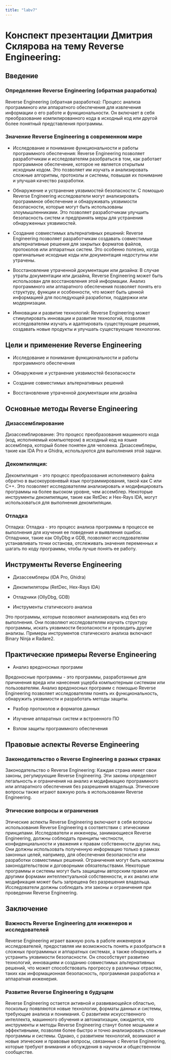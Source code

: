 ---
title: "labv7"
---

# Конспект презентации Дмитрия Склярова на тему Reverse Engineering:

## Введение

### Определение Reverse Engineering (обратная разработка)
        
Reverse Engineering (обратная разработка): Процесс анализа программного или аппаратного обеспечения для извлечения информации о его работе и функциональности. Он включает в себя преобразование компилированного кода в исходный код или другой более понятный представления программы.

### Значение Reverse Engineering в современном мире

- Исследование и понимание функциональности и работы программного обеспечения: Reverse Engineering позволяет разработчикам и исследователям разобраться в том, как работает программное обеспечение, которое не является открытым исходным кодом. Это позволяет им изучать и анализировать сложные алгоритмы, протоколы и системы, повышая их понимание и улучшая качество разработки.

- Обнаружение и устранение уязвимостей безопасности: С помощью Reverse Engineering исследователи могут анализировать программное обеспечение и обнаруживать уязвимости безопасности, которые могут быть использованы злоумышленниками. Это позволяет разработчикам улучшить безопасность систем и предпринять меры для устранения обнаруженных уязвимостей.

- Создание совместимых альтернативных решений: Reverse Engineering позволяет разработчикам создавать совместимые альтернативные решения для закрытых форматов файлов, протоколов или аппаратных систем. Это особенно полезно, когда оригинальные исходные коды или документация недоступны или утрачены.

- Восстановление утраченной документации или дизайна: В случае утраты документации или дизайна, Reverse Engineering может быть использован для восстановления этой информации. Анализ программного или аппаратного обеспечения позволяет понять его структуру, функции и особенности, что может быть ценной информацией для последующей разработки, поддержки или модернизации.

- Инновации и развитие технологий: Reverse Engineering может стимулировать инновации и развитие технологий, позволяя исследователям изучать и адаптировать существующие решения, создавать новые продукты и улучшать существующие технологии.

## Цели и применение Reverse Engineering

- Исследование и понимание функциональности и работы программного обеспечения

- Обнаружение и устранение уязвимостей безопасности

- Создание совместимых альтернативных решений

- Восстановление утраченной документации или дизайна

## Основные методы Reverse Engineering

### Дизассемблирование

         
Дизассемблирование: Это процесс преобразования машинного кода (код, исполняемый компьютером) в исходный код на языке ассемблера, который более понятен для человека. Дизассемблеры, такие как IDA Pro и Ghidra, используются для выполнения этой задачи.


### Декомпиляция:

        
Декомпиляция - это процесс преобразования исполняемого файла обратно в высокоуровневый язык программирования, такой как C или C++. Это позволяет исследователям анализировать и модифицировать программы на более высоком уровне, чем ассемблер. Некоторые инструменты декомпиляции, такие как RetDec и Hex-Rays IDA, могут использоваться для выполнения декомпиляции.


### Отладка

         
Отладка: Отладка - это процесс анализа программы в процессе ее выполнения для изучения ее поведения и выявления ошибок. Отладчики, такие как OllyDbg и GDB, позволяют исследователям устанавливать точки останова, отслеживать значения переменных и шагать по коду программы, чтобы лучше понять ее работу.


## Инструменты Reverse Engineering

- Дизассемблеры (IDA Pro, Ghidra)

- Декомпиляторы (RetDec, Hex-Rays IDA)

- Отладчики (OllyDbg, GDB)

- Инструменты статического анализа

        
Это программы, которые позволяют анализировать код без его выполнения. Они позволяют исследователям изучать структуру программы, искать уязвимости безопасности и проводить другие анализы. Примеры инструментов статического анализа включают Binary Ninja и Radare2.


## Практические примеры Reverse Engineering

- Анализ вредоносных программ

        
Вредоносные программы - это программы, разработанные для причинения вреда или нанесения ущерба компьютерным системам или пользователям. Анализ вредоносных программ с помощью Reverse Engineering позволяет исследователям понять их функциональность, обнаружить уязвимости и разработать методы защиты.


- Разбор протоколов и форматов данных

- Изучение аппаратных систем и встроенного ПО

- Взлом защиты программного обеспечения

## Правовые аспекты Reverse Engineering

### Законодательство о Reverse Engineering в разных странах

        
Законодательство о Reverse Engineering: Каждая страна имеет свои законы, регулирующие Reverse Engineering. Эти законы определяют легальность и ограничения на анализ и модификацию программного или аппаратного обеспечения без разрешения владельца. Этические вопросы также играют важную роль в использовании Reverse Engineering.


### Этические вопросы и ограничения

        
Этические аспекты Reverse Engineering включают в себя вопросы использования Reverse Engineering в соответствии с этическими принципами. Исследователи и инженеры, занимающиеся Reverse Engineering, должны соблюдать принципы честности, конфиденциальности и уважения к правам собственности других лиц. Они должны использовать полученную информацию только в рамках законных целей, например, для обеспечения безопасности или разработки совместимых решений. Ограничения могут быть наложены законодательством и договорными обязательствами. Некоторые программы и системы могут быть защищены авторским правом или другими формами интеллектуальной собственности, и их анализ или модификация может быть запрещена без разрешения владельца. Исследователи должны соблюдать эти законы и ограничения при проведении Reverse Engineering.


## Заключение

### Важность Reverse Engineering для инженеров и исследователей

        
Reverse Engineering играет важную роль в работе инженеров и исследователей, предоставляя им возможность понять и разобраться в сложных программных и аппаратных системах, а также обнаружить и устранить уязвимости безопасности. Он способствует развитию технологий, инновациям и созданию совместимых альтернативных решений, что может способствовать прогрессу в различных отраслях, таких как информационная безопасность, программная разработка и аппаратная инженерия.


### Развитие Reverse Engineering в будущем

Reverse Engineering остается активной и развивающейся областью, поскольку появляются новые технологии, форматы данных и системы, требующие анализа и понимания. С развитием искусственного интеллекта, машинного обучения и автоматизации, ожидается, что инструменты и методы Reverse Engineering станут более мощными и эффективными, позволяя более быстро и точно анализировать сложные программы и системы. Однако, с развитием технологий, возникают и новые этические и правовые вопросы, связанные с Reverse Engineering, которые требуют внимания и обсуждения в научном и общественном сообществе.
